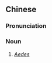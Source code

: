 {{also|乌纱蠓}}
==Chinese==
{{zh-forms|s=乌纱蠓|type=21}}

===Pronunciation===
{{zh-pron
|mn=qz,xm:o͘-se-báng
|cat=n
}}

===Noun===
{{zh-noun}}

# {{lb|zh|Min Nan}} ''[[Aedes]]'' {{gloss|a [[genus]] of [[mosquito]]es}}